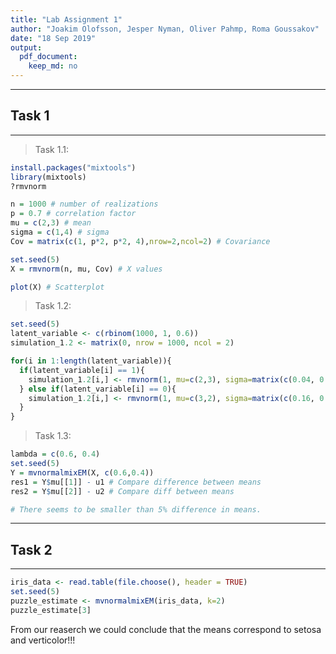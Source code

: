 ```yaml
---
title: "Lab Assignment 1"
author: "Joakim Olofsson, Jesper Nyman, Oliver Pahmp, Roma Goussakov"
date: "18 Sep 2019"
output:
  pdf_document:
    keep_md: no
---
```


***
## Task 1
***

>Task 1.1:

<!-- This will install the package and look up 'rmvnorm' function. (HTML comment) -->
```r
install.packages("mixtools")
library(mixtools)
?rmvnorm
```

<!-- Time to generate 1000 realizations from a 2D Gaussian distrubution -->
```r
n = 1000 # number of realizations
p = 0.7 # correlation factor
mu = c(2,3) # mean
sigma = c(1,4) # sigma
Cov = matrix(c(1, p*2, p*2, 4),nrow=2,ncol=2) # Covariance

set.seed(5)
X = rmvnorm(n, mu, Cov) # X values

plot(X) # Scatterplot
```

>Task 1.2:

```r
set.seed(5)
latent_variable <- c(rbinom(1000, 1, 0.6))
simulation_1.2 <- matrix(0, nrow = 1000, ncol = 2)

for(i in 1:length(latent_variable)){
  if(latent_variable[i] == 1){
    simulation_1.2[i,] <- rmvnorm(1, mu=c(2,3), sigma=matrix(c(0.04, 0.06, 0.06, 0.36), nrow = 2, ncol = 2))
  } else if(latent_variable[i] == 0){
    simulation_1.2[i,] <- rmvnorm(1, mu=c(3,2), sigma=matrix(c(0.16, 0.06, 0.06, 0.09), nrow = 2, ncol = 2))
  }
}

```

>Task 1.3:

```r
lambda = c(0.6, 0.4)
set.seed(5)
Y = mvnormalmixEM(X, c(0.6,0.4))
res1 = Y$mu[[1]] - u1 # Compare difference between means
res2 = Y$mu[[2]] - u2 # Compare diff between means

# There seems to be smaller than 5% difference in means.
```

***
## Task 2
***


```r
iris_data <- read.table(file.choose(), header = TRUE)
set.seed(5)
puzzle_estimate <- mvnormalmixEM(iris_data, k=2)
puzzle_estimate[3]
```
From our reaserch we could conclude that the means correspond to setosa and verticolor!!!

